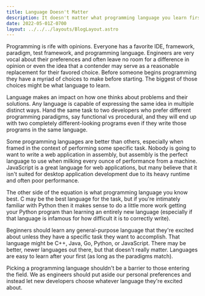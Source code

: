 ```yaml
---
title: Language Doesn't Matter
description: It doesn't matter what programming language you learn first
date: 2022-05-01Z-0700
layout: ../../../layouts/BlogLayout.astro
---
```


Programming is rife with opinions. Everyone has a favorite IDE, framework, paradigm, test framework, and programming language. Engineers are very vocal about their preferences and often leave no room for a difference in opinion or even the idea that a contender may serve as a reasonable replacement for their favored choice. Before someone begins programming they have a myriad of choices to make before starting. The biggest of those choices might be what language to learn.

Language makes an impact on how one thinks about problems and their solutions. Any language is capable of expressing the same idea in multiple distinct ways. Hand the same task to two developers who prefer different programming paradigms, say functional vs procedural, and they will end up with two completely different-looking programs even if they write those programs in the same language.

Some programming languages are better than others, especially when framed in the context of performing some specific task. Nobody is going to want to write a web application in assembly, but assembly is the perfect language to use when milking every ounce of performance from a machine. JavaScript is a great language for web applications, but many believe that it isn't suited for desktop application development due to its heavy runtime and often poor performance.

The other side of the equation is what programming language you know best. C may be the best language for the task, but if you're intimately familiar with Python then it makes sense to do a little more work getting your Python program than learning an entirely new language (especially if that language is infamous for how difficult it is to correctly write).

Beginners should learn any general-purpose language that they're excited about unless they have a specific task they want to accomplish. That language might be C++, Java, Go, Python, or JavaScript. There may be better, newer languages out there, but that doesn't really matter. Languages are easy to learn after your first (as long as the paradigms match).

Picking a programming language shouldn't be a barrier to those entering the field. We as engineers should put aside our personal preferences and instead let new developers choose whatever language they're excited about.
